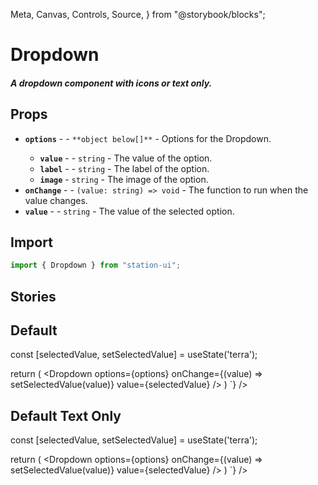   Meta,
  Canvas,
  Controls,
  Source,
} from "@storybook/blocks";

<Meta title="Components/Inputs/Dropdown" />

# Dropdown

##### A dropdown component with icons or text only.

## Props
- **`options`** - <RequiredText /> - `**object below[]**` - Options for the Dropdown.
  - **`value`** - <RequiredText /> - `string` - The value of the option.
  - **`label`** - <RequiredText /> - `string` - The label of the option.
  - **`image`** - `string` - The image of the option.
- **`onChange`** - <RequiredText /> - `(value: string) => void` - The function to run when the value changes.
- **`value`** - <RequiredText /> - `string` - The value of the selected option.

## Import
```jsx
import { Dropdown } from "station-ui";
```

## Stories

## Default
<div className="story_with_source_below">
  <Canvas of={DropdownStories.Default} />
  <Source code={`
    const options = [
  { value: "terra", label: "Terra", image: 'https://station-assets.terra.dev/img/chains/Terra.svg' },
  { value: "axelar", label: "Axelar", image: 'https://station-assets.terra.dev/img/chains/Axelar.svg' },
  { value: "carbon", label: "Carbon", image: 'https://station-assets.terra.dev/img/chains/Carbon.svg' },
  { value: "cosmos", label: "Cosmos", image: 'https://station-assets.terra.dev/img/chains/Cosmos.svg' },
  { value: "crescent", label: "Crescent", image: 'https://station-assets.terra.dev/img/chains/Crescent.svg' },
  { value: "juno", label: "Juno", image: 'https://station-assets.terra.dev/img/chains/Juno.svg' },
  { value: "mars", label: "Mars", image: 'https://station-assets.terra.dev/img/chains/Mars.svg' },
];

const [selectedValue, setSelectedValue] = useState('terra');

return (
  <Dropdown
    options={options}
    onChange={(value) => setSelectedValue(value)}
    value={selectedValue}
  />
)
  `} />
</div>

## Default Text Only
<div className="story_with_source_below">
  <Canvas of={DropdownStories.Default} />
  <Source code={`
    const options = [
  { value: "terra", label: "Terra" },
  { value: "axelar", label: "Axelar" },
  { value: "carbon", label: "Carbon" },
  { value: "cosmos", label: "Cosmos" },
  { value: "crescent", label: "Crescent" },
  { value: "juno", label: "Juno" },
  { value: "mars", label: "Mars" },
];

const [selectedValue, setSelectedValue] = useState('terra');

return (
  <Dropdown
    options={options}
    onChange={(value) => setSelectedValue(value)}
    value={selectedValue}
  />
)
  `} />
</div>

<br />
<br />
<br />
<br />
<br />
<br />
<br />
<br />
<br />
<br />
<br />
<br />
<br />
<br />
<br />
<br />
<br />
<br />
<br />
<br />
<br />
